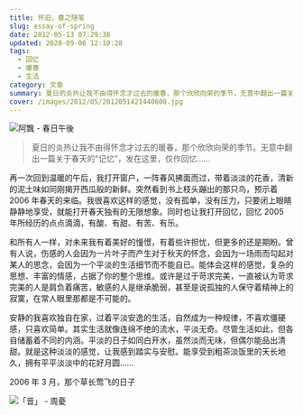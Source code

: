 ```yaml
---
title: 怀旧，春之随笔
slug: essay-of-spring
date: 2012-05-13 07:29:38
updated: 2020-09-06 12:10:28
tags:
  - 回忆
  - 暖春
  - 生活
category: 文章
summary: 夏日的炎热让我不由得怀念才过去的暖春，那个欣欣向荣的季节，无意中翻出一篇关于春天的“记忆”，发在这里，仅作回忆……
cover: /images/2012/05/2012051421440600.jpg
---
```


![阿飄 - 春日午後](/images/2012/05/2012051422003500.jpg)

<MusicPlayer netease={28411043} />

> 夏日的炎热让我不由得怀念才过去的暖春，那个欣欣向荣的季节。无意中翻出一篇关于春天的“记忆”，发在这里，仅作回忆……

再一次回到温暖的午后，我打开窗户，一阵春风拂面而过，带着淡淡的花香，清新的泥土味如同刚揭开西瓜般的新鲜。突然看到书上枝头蹦出的那只鸟，预示着 2006 年春天的来临。我很喜欢这样的感觉，没有孤单，没有压力，只要闭上眼睛静静地享受，就能打开春天独有的无限想象。同时也让我打开回忆，回忆 2005 年所经历的点点滴滴，有酸、有甜、有苦、有乐。

和所有人一样，对未来我有着美好的憧憬，有着些许担忧，但更多的还是期盼。曾有人说，伤感的人会因为一片叶子而产生对于秋天的怀念，会因为一场雨而勾起对某人的思念，会因为一个平淡的生活细节而不能自已。能体会这样的感觉，复杂的思想、丰富的情感，占据了你的整个思维。或许是过于苛求完美，一直被认为苛求完美的人是肩负着痛苦，敏感的人是继承脆弱，甚至是说孤独的人保守着精神上的寂寞，在常人眼里那都是不可能的。

安静的我喜欢独自在家，过着平淡安逸的生活，自然成为一种规律，不喜欢僵硬感，只喜欢简单。其实生活就像连绵不绝的流水，平淡无奇。尽管生活如此，但各自储蓄着不同的内涵。平淡的日子如同白开水，虽然淡而无味，但偶尔能品出清甜。就是这种淡淡的感觉，让我感到踏实与安慰。能享受到粗茶淡饭里的天长地久，拥有平平淡淡中的花好月圆……

2006 年 3 月，那个草长莺飞的日子

![「音」 - 周憂](/images/2012/05/2012051422070900.jpg)
